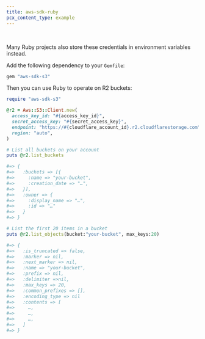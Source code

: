 ```yaml
---
title: aws-sdk-ruby
pcx_content_type: example
---
```



<Render file="keys" />
<br />

Many Ruby projects also store these credentials in environment variables instead.

Add the following dependency to your `Gemfile`:

```ruby
gem "aws-sdk-s3"
```

Then you can use Ruby to operate on R2 buckets:

```ruby
require "aws-sdk-s3"

@r2 = Aws::S3::Client.new(
  access_key_id: "#{access_key_id}",
  secret_access_key: "#{secret_access_key}",
  endpoint: "https://#{cloudflare_account_id}.r2.cloudflarestorage.com",
  region: "auto",
)

# List all buckets on your account
puts @r2.list_buckets

#=> {
#=>   :buckets => [{
#=>     :name => "your-bucket",
#=>     :creation_date => "…",
#=>   }],
#=>   :owner => {
#=>     :display_name => "…",
#=>     :id => "…"
#=>   }
#=> }

# List the first 20 items in a bucket
puts @r2.list_objects(bucket:"your-bucket", max_keys:20)

#=> {
#=>   :is_truncated => false,
#=>   :marker => nil,
#=>   :next_marker => nil,
#=>   :name => "your-bucket",
#=>   :prefix => nil,
#=>   :delimiter =>nil,
#=>   :max_keys => 20,
#=>   :common_prefixes => [],
#=>   :encoding_type => nil
#=>   :contents => [
#=>     …,
#=>     …,
#=>     …,
#=>   ]
#=> }
```
